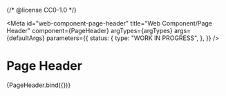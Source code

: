 {/* @license CC0-1.0 */}


<Meta
  id="web-component-page-header"
  title="Web Component/Page Header"
  component={PageHeader}
  argTypes={argTypes}
  args={defaultArgs}
  parameters={{
    status: {
      type: "WORK IN PROGRESS",
    },
  }}
/>

# Page Header

<Canvas>
  <Story name="Default" args={exampleArgs}>
    {PageHeader.bind({})}
  </Story>
</Canvas>

<ArgsTable story="Default" />
